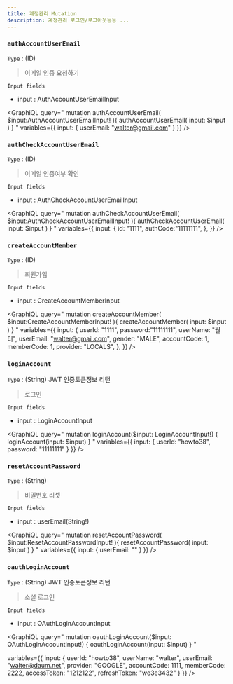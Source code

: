 ```yaml
---
title: 계정관리 Mutation
description: 계정관리 로그인/로그아웃등등 ...
---
```




### `authAccountUserEmail`
`Type` : (ID) 

> 이메일 인증 요청하기

`Input fields`
* input : <Link to="/input/account/#AuthAccountUserEmailInput">AuthAccountUserEmailInput</Link>

<GraphiQL
  query="
  mutation authAccountUserEmail( $input:AuthAccountUserEmailInput! ){
    authAccountUserEmail( input: $input )
  }
  "
  variables={{
    input: {
      userEmail: "walter@gmail.com"
    }
  }}
/>


### `authCheckAccountUserEmail`
`Type` : (ID) 

> 이메일 인증여부 확인

`Input fields`
* input : <Link to="/input/account/#AuthCheckAccountUserEmailInput">AuthCheckAccountUserEmailInput</Link>

<GraphiQL
  query="
  mutation authCheckAccountUserEmail( $input:AuthCheckAccountUserEmailInput! ){
    authCheckAccountUserEmail( input: $input )
  }
  "
  variables={{
    input: {
      id: "1111",
      authCode:"11111111",
    },
  }}
/>

### `createAccountMember`
`Type` : (ID) 

> 회원가입

`Input fields`
* input : <Link to="/input/account/#CreateAccountMemberInput">CreateAccountMemberInput</Link>

<GraphiQL
  query="
  mutation createAccountMember( $input:CreateAccountMemberInput! ){
    createAccountMember( input: $input )
  }
  "
  variables={{
    input: {
      userId: "1111",
      password:"11111111",
      userName: "월터",
      userEmail: "walter@gmail.com",
      gender: "MALE",
      accountCode: 1,
      memberCode: 1,
      provider: "LOCALS",
    },
  }}
/>

### `loginAccount` 
`Type` : (String) JWT 인증토큰정보 리턴 

> 로그인


`Input fields`
* input : <Link to="/input/account/#LoginAccountInput">LoginAccountInput</Link>

<GraphiQL
  query="
    mutation loginAccount($input: LoginAccountInput!) {
      loginAccount(input: $input)
    }
  "
  variables={{
    input: {
      userId: "howto38",
      password: "11111111"
    }
  }}
/>


### `resetAccountPassword`
`Type` : (String) 

> 비밀번호 리셋

`Input fields`
* input : userEmail(String!)



<GraphiQL
  query="
  mutation resetAccountPassword( $input:ResetAccountPasswordInput! ){
    resetAccountPassword( input: $input )
  }
  "
  variables={{
    input: {
      userEmail: ""
    }
  }}
/>


### `oauthLoginAccount` 
`Type` : (String) JWT 인증토큰정보 리턴 

> 소셜 로그인


`Input fields`
* input : <Link to="/input/account/#OAuthLoginAccountInput">OAuthLoginAccountInput</Link>

<GraphiQL
  query="
    mutation oauthLoginAccount($input: OAuthLoginAccountInput!) {
      oauthLoginAccount(input: $input)
    }
  "
 
  variables={{
    input: {
      userId: "howto38",
      userName: "walter",
      userEmail: "walter@daum.net",
      provider: "GOOGLE",
      accountCode: 1111,
      memberCode: 2222,
      accessToken: "1212122",
      refreshToken: "we3e3432"
    }
  }}
/>